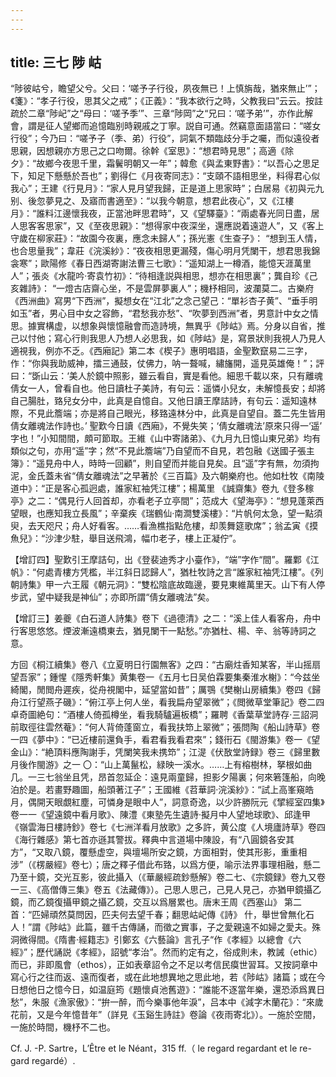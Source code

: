 ```yaml
---
---
---
```

title: 三七 陟 岵
---




“陟彼岵兮，瞻望父兮。父曰：‘嗟予子行役，夙夜無已！上慎旃哉，猶來無止’”；《箋》：“孝子行役，思其父之戒”；《正義》：“我本欲行之時，父教我曰”云云。按註疏於二章“陟屺”之“母曰：‘嗟予季’”、三章“陟岡”之“兄曰：‘嗟予弟’”，亦作此解會，謂是征人望鄉而追憶臨别時親戚之丁寧。説自可通。然竊意面語當曰：“嗟女行役”；今乃曰：“嗟予子（季、弟）行役”，詞氣不類臨歧分手之囑，而似遠役者思親，因想親亦方思己之口吻爾。徐幹《室思》：“想君時見思”；高適《除夕》：“故鄉今夜思千里，霜鬢明朝又一年”；韓愈《與孟東野書》：“以吾心之思足下，知足下懸懸於吾也”；劉得仁《月夜寄同志》：“支頤不語相思坐，料得君心似我心”；王建《行見月》：“家人見月望我歸，正是道上思家時”；白居易《初與元九别、後忽夢見之、及寤而書適至》：“以我今朝意，想君此夜心”，又《江樓月》：“誰料江邊懷我夜，正當池畔思君時”，又《望驛臺》：“兩處春光同日盡，居人思客客思家”，又《至夜思親》：“想得家中夜深坐，還應説着遠遊人”，又《客上守歲在柳家莊》：“故園今夜裏，應念未歸人”；孫光憲《生查子》： “想到玉人情，也合思量我”；韋莊《浣溪紗》：“夜夜相思更漏殘，傷心明月凭闌干，想君思我錦衾寒”；歐陽修《春日西湖寄謝法曹三七歌》：“遥知湖上一樽酒，能憶天涯萬里人”；張炎《水龍吟·寄袁竹初》：“待相逢説與相思，想亦在相思裏”；龔自珍《己亥雜詩》： “一燈古店齋心坐，不是雲屏夢裏人”；機杼相同，波瀾莫二。古樂府《西洲曲》寫男“下西洲”，擬想女在“江北”之念己望己：“單衫杏子黄”、“垂手明如玉”者，男心目中女之容飾，“君愁我亦愁”、“吹夢到西洲”者，男意計中女之情思。據實構虚，以想象與懷憶融會而造詩境，無異乎《陟岵》焉。分身以自省，推己以忖他；寫心行則我思人乃想人必思我，如《陟岵》是，寫景狀則我視人乃見人適視我，例亦不乏。《西廂記》第二本《楔子》惠明唱語，金聖歎竄易二三字，作：“你與我助威神，擂三通鼓，仗佛力，呐一聱喊，繡旛開，遥見英雄俺！”；評曰：“斲山云：‘美人於鏡中照影，雖云看自，實是看他。細思千載以來，只有離魂倩女一人，曾看自也。他日讀杜子美詩，有句云：遥憐小兒女，未解憶長安；却將自己腸肚，臵兒女分中，此真是自憶自。又他日讀王摩詰詩，有句云：遥知遠林際，不見此簷端；亦是將自己眼光，移臵遠林分中，此真是自望自。蓋二先生皆用倩女離魂法作詩也。’ 聖歎今日讀《西廂》，不覺失笑；‘倩女離魂法’原來只得一‘遥’ 字也！”小知間間，頗可節取。王維《山中寄諸弟》、《九月九日憶山東兄弟》均有類似之句，亦用“遥”字；然“不見此簷端”乃自望而不自見，若包融《送國子張主簿》：“遥見舟中人，時時一回顧”，則自望而并能自見矣。且“遥”字有無，勿須拘泥，金氏蓋未省“倩女離魂法”之早著於《三百篇》及六朝樂府也。他如杜牧《南陵道中》：“正是客心孤迥處，誰家紅袖凭江樓”；楊萬里 《誠齋集》卷九《登多稼亭》之二：“偶見行人回首却，亦看老子立亭間”；范成大《望海亭》：“想見蓬萊西望眼，也應知我立長風”；辛棄疾《瑞鶴仙·南澗雙溪樓》：“片帆何太急，望一點須臾，去天咫尺；舟人好看客。……看漁樵指點危樓，却羡舞筵歌席”；翁孟寅《摸魚兒》：“沙津少駐，舉目送飛鴻，幅巾老子，樓上正凝佇”。

【增訂四】聖歎引王摩詰句，出《登裴迪秀才小臺作》，“端”字作“間”。羅鄴《江帆》：“何處青樓方凭檻，半江斜日認歸人”，猶杜牧詩之言“誰家紅袖凭江樓”。《列朝詩集》甲一六王履《朝元洞》：“雙松陰底故臨邊，要見東維萬里天。山下有人停步武，望中疑我是神仙”；亦即所謂“倩女離魂法”矣。

【增訂三】姜夔《白石道人詩集》卷下《過德清》之二：“溪上佳人看客舟，舟中行客思悠悠。煙波漸遠橋東去，猶見闌干一點愁。”亦猶杜、楊、辛、翁等詩詞之意。

方回《桐江續集》卷八《立夏明日行園無客》之四：“古廟炷香知某客，半山摇扇望吾家”；鍾惺《隱秀軒集》黄集卷一《五月七日吴伯霖要集秦淮水榭》：“今兹坐綺閣，閒閲舟遲疾，從舟視閣中，延望當如昔”；厲鶚《樊榭山房續集》卷四《歸舟江行望燕子磯》：“俯江亭上何人坐，看我扁舟望翠微”；《閲微草堂筆記》卷二四卓奇圖絶句：“酒樓人倚孤樽坐，看我騎驢遍板橋”；羅聘《香葉草堂詩存·三詔洞前取徑往雲然菴》：“何人背倚蓬窗立，看我扶笻上翠微”；張問陶《船山詩草》卷一四《夢中》：“已近樓前還負手，看君看我看君來”；錢衎石《閩游集》卷一《望金山》：“絶頂料應陶謝手，凭闌笑我未携笻”；江湜《伏敔堂詩録》卷三《歸里數月後作閩游》之一 〇：“山上萬鬣松，緑映一溪水。……上有榕樹林，拏根如曲几。一三七翁坐且凭，昂首忽延企：遠見兩童歸，担影夕陽裏；何來箬篷船，向晚泊於是。若畫野趣圖，船頭著江子”；王國維《苕華詞·浣溪紗》：“試上高峯窺皓月，偶開天眼覷紅塵，可憐身是眼中人”，詞意奇逸，以少許勝阮元《揅經室四集》卷一一《望遠鏡中看月歌》、陳澧《東塾先生遺詩·擬月中人望地球歌》、邱逢甲《嶺雲海日樓詩鈔》卷七《七洲洋看月放歌》之多許，黄公度《人境廬詩草》卷四 《海行雜感》第七首亦遜其警拔。釋典中言道場中陳設，有“八圓鏡各安其方”，“又取八鏡，覆懸虚空，與壇場所安之鏡，方面相對，使其形影，重重相涉”（《楞嚴經》卷七）；唐之釋子借此布臵，以爲方便，喻示法界事理相融，懸二乃至十鏡，交光互影，彼此攝入（《華嚴經疏鈔懸解》卷二七、《宗鏡録》卷九又卷一三、《高僧傳三集》卷五《法藏傳》）。己思人思己，己見人見己，亦猶甲鏡攝乙鏡，而乙鏡復攝甲鏡之攝乙鏡，交互以爲層累也。唐末王周《西塞山》 第二首：“匹婦頑然莫問因，匹夫何去望千春；翻思岵屺傳《詩》 什，舉世曾無化石人！”謂《陟岵》此篇，雖千古傳誦，而徵之實事，子之愛親遠不如婦之愛夫。殊洞微得間。《隋書·經籍志》引鄭玄《六藝論》言孔子“作《孝經》以總會《六經》”；歷代誦説《孝經》，詔號“孝治”。然而約定有之，俗成則未，教誡（ethic）而已，非即風會（ethos），正如表章詔令之不足以考信民瘼世習耳。又按詞章中寫心行之往而返、遠而復者，或在此地想異地之思此地，若《陟岵》諸篇；或在今日想他日之憶今日，如温庭筠《題懷貞池舊遊》：“誰能不逐當年樂，還恐添爲異日愁”，朱服《漁家傲》：“拚一醉，而今樂事他年淚”，吕本中《減字木蘭花》：“來歲花前，又是今年憶昔年”（詳見《玉谿生詩註》卷論《夜雨寄北》）。一施於空間，一施於時間，機杼不二也。

Cf. J. -P. Sartre，L’Être et le Néant，315 ff.（ le regard regardant et le re- gard regardé）.